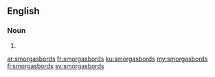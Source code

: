 {{also|smörgåsbords}}
==English==

===Noun===
{{head|en|noun plural form}}

# {{plural of|smorgasbord|lang=en}}

[[ar:smorgasbords]]
[[fr:smorgasbords]]
[[ku:smorgasbords]]
[[my:smorgasbords]]
[[fi:smorgasbords]]
[[sv:smorgasbords]]